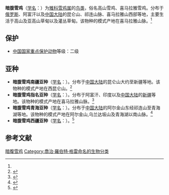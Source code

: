 {{Speciesbox
| name = 暗腹雪鸡
| status = 
| status_system = 
| image = Himalayan Snowcock.jpg
| genus = Tetraogallus
| species = himalayensis
| authority = ([[G._R._Gray|G. R. Gray]])<ref name='id1758'>{{cite web| url =http://www.bioinfo.cn/db05/BjdwSpecies.php?action=view&id=1758| title =暗腹雪鸡| work =《中国动物物种编目数据库》| publisher =中国科学院微生物研究所| author =中国科学院动物研究所| accessdate =2009-04-04| deadurl =yes| archiveurl =https://web.archive.org/web/20131203122335/http://www.bioinfo.cn/db05/BjdwSpecies.php?action=view| archivedate =2013-12-03}}</ref>
}}

'''暗腹雪鸡'''（[[学名|学名]]：{{lang|la|''Tetraogallus himalayensis''}}）为[[雉科|雉科]][[雪鸡属|雪鸡属]]的[[鸟类|鸟类]]，俗名高山雪鸡、喜马拉雅雪鸡。分布于[[俄罗斯|俄罗斯]]、阿富汗以及[[中国大陆|中国大陆]]的昆仑山、祁连山脉、喜马拉雅山西部等地，主要生活于高山及亚高山草甸以及灌丛草甸。该物种的模式产地在喜马拉雅山脉。<ref name='id1758'/>

== 保护 ==
* [[中國國家重點保護野生動物名錄|中国国家重点保护动物]]等级：二级

== 亚种 ==
* '''暗腹雪鸡南疆亚种'''（[[学名|学名]]：{{lang|la|''Tetraogallus himalayensis grombszewskii''}}）。分布于[[中国大陆|中国大陆]]的昆仑山大约至新疆等地。该物种的模式产地在西昆仑山。<ref name='id1759'>{{cite web| url =http://www.bioinfo.cn/db05/BjdwSpecies.php?action=view&id=1759| title =暗腹雪鸡南疆亚种| work =《中国动物物种编目数据库》| publisher =中国科学院微生物研究所| author =中国科学院动物研究所| accessdate =2009-04-04| deadurl =yes| archiveurl =https://web.archive.org/web/20160305050551/http://www.bioinfo.cn/db05/BjdwSpecies.php?action=view&id=1759| archivedate =2016-03-05}}</ref>
* '''暗腹雪鸡指名亚种'''（[[学名|学名]]：{{lang|la|''Tetraogallus himalayensis himalayensis''}}）。分布于阿富汗、印度以及[[中国大陆|中国大陆]]的[[新疆|新疆]]等地。该物种的模式产地在喜马拉雅山脉。<ref name='id1760'>{{cite web| url =http://www.bioinfo.cn/db05/BjdwSpecies.php?action=view&id=1760| title =暗腹雪鸡指名亚种| work =《中国动物物种编目数据库》| publisher =中国科学院微生物研究所| author =中国科学院动物研究所| accessdate =2009-04-04| deadurl =yes| archiveurl =https://web.archive.org/web/20160305074207/http://www.bioinfo.cn/db05/BjdwSpecies.php?action=view&id=1760| archivedate =2016-03-05}}</ref>
* '''暗腹雪鸡青海亚种'''（[[学名|学名]]：{{lang|la|''Tetraogallus himalayensis koslowi''}}）。分布于[[中国大陆|中国大陆]]的阿尔金山东经祁连山至青海湖等地。该物种的模式产地在阿尔金山,乌兰达坂山及青海湖以南山脉。<ref name='id1761'>{{cite web| url =http://www.bioinfo.cn/db05/BjdwSpecies.php?action=view&id=1761| title =暗腹雪鸡青海亚种| work =《中国动物物种编目数据库》| publisher =中国科学院微生物研究所| author =中国科学院动物研究所| accessdate =2009-04-04| deadurl =yes| archiveurl =https://web.archive.org/web/20131203122335/http://www.bioinfo.cn/db05/BjdwSpecies.php?action=view| archivedate =2013-12-03}}</ref>
* '''暗腹雪鸡西疆亚种'''（[[学名|学名]]：{{lang|la|''Tetraogallus himalayensis sewerzowi''}}）。<ref name='id1762'>{{cite web| url =http://www.bioinfo.cn/db05/BjdwSpecies.php?action=view&id=1762| title =暗腹雪鸡西疆亚种| work =《中国动物物种编目数据库》| publisher =中国科学院微生物研究所| author =中国科学院动物研究所| accessdate =2009-04-04| deadurl =yes| archiveurl =https://web.archive.org/web/20160305064329/http://www.bioinfo.cn/db05/BjdwSpecies.php?action=view&id=1762| archivedate =2016-03-05}}</ref>

== 参考文献 ==
{{reflist}}
{{Taxonbar|from=Q732340}}

[[Category:雪鸡属|暗腹雪鸡]]
[[Category:喬治·羅伯特·格雷命名的生物分类|Category:喬治·羅伯特·格雷命名的生物分类]]